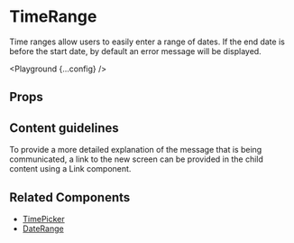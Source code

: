 
# TimeRange

Time ranges allow users to easily enter a range of dates. If the end date is before the start date, by default an error message will be displayed.

<Playground {...config} />

## Props

<PropsTable propsConfig={config.props} />

## Content guidelines

To provide a more detailed explanation of the message that is being communicated, a link to the new screen can be provided in the child content using a Link component.

## Related Components

- [TimePicker](/time-picker)
- [DateRange](/date-range)